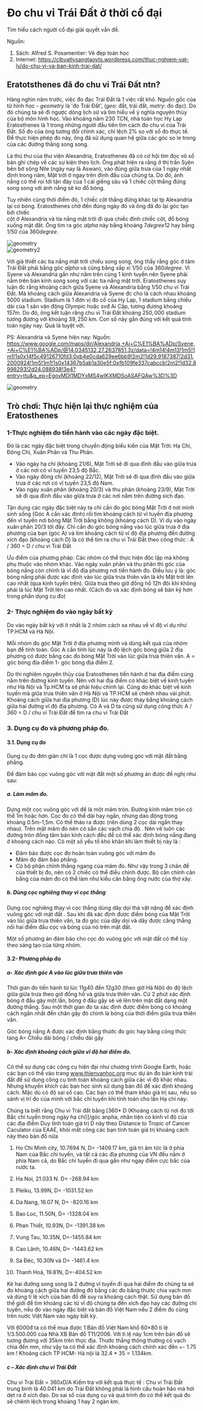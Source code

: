 # Đo chu vi Trái Đất ở thời cổ đại 

Tìm hiểu cách người cổ đại giải quyết 
vấn đề. 

Nguồn: 
1. Sách: Alfred S. Posamentier: Vẻ đẹp toán học
2. Internet:  https://clbvatlysangtaovts.wordpress.com/thuc-nghiem-vat-ly/do-chu-vi-va-ban-kinh-trai-dat/

## Eratotsthenes đã đo chu vi Trái Đất ntn?  

Hàng nghìn năm trước, việc đo đạc Trái Đất là 1 việc 
rất khó. Nguồn gốc của từ hình học - *geometry* là 
'đo Trái Đất', (*geo*: đất, trái đất, *metry*: đo đạc). 
Do đó chúng ta sẽ đi ngược dòng lịch sử và tìm hiểu về 
ý nghĩa nguyên thủy của bộ môn hình học. Vào khoảng 
năm 230 TCN, nhà toán học Hy Lạp Eratosthenes là 1 trong 
những người đầu tiên tìm cách đo chu vi của Trái Đất. 
Số đo của ông tương đối chính xác, chỉ lệch 2% so 
với số đo thực tế. Để thực hiện phép đo này, ông
đã sử dụng quan hệ giữa các góc so le trong của các 
đường thẳng song song. 

Là thủ thư của thư viện Alexandria, Eratosthenes 
đã có cơ hội tìm đọc vô số bản ghi chép về các sự 
kiện theo lịch. Ông phát hiện ra rằng ở thị trấn 
Syên bên bờ sông Nile (ngày nay là Aswan), vào đúng 
giữa trưa của 1 ngày nhất định trong năm, Mặt trời 
ở ngay trên đỉnh đầu của chúng ta. Do đó, ánh nắng 
có thể rọi tới tận đáy của 1 cái giếng sâu và 1 chiếc 
cột thẳng đứng song song với ánh nắng sẽ ko đổ bóng. 

Tuy nhiên cùng thời điểm đó, 1 chiếc cột thẳng đứng 
khác tại tp Alexandria lại có bóng. Eratosthenes chờ 
đến đúng ngày đó và ông đã đo lại góc tạo bởi chiếc  
cột ở Alexandria và tia nắng mặt trời đi qua 
chiếc đỉnh chiếc cột, đổ bóng xuống mặt đất. Ông tìm 
ra góc $alpha$ này bằng khoảng $7 degree 12$ hay bằng $1/50$
của $360 degree$. 



<div className='ful-x debug'>
    <Image src={Geometry}
        width={1000} height={800}
     alt='geometry'/> 
</div>
<div className='ful-x debug'>
    <Image src={Geometry2}
        width={1000} height={800}
     alt='geometry2'/> 
</div>

Với giả thiết các tia nắng mặt trời chiếu song song, ông thấy rằng góc 
ở tâm Trái Đất phải bằng góc $alpha$ và cũng bằng 
xấp xỉ $1/50$ của $360degree$. Vì Syene và Alexandria 
gần như nằm trên cùng 1 kinh tuyến nên Syene phải nằm 
trên bán kính song song với các tia nắng mặt trời. 
Eratosthenes suy luận đc rằng khoảng cách giữa Syene 
và Alexandria bằng $1/50$ chu vi Trái Đất. Mà khoảng 
cách giữa Alexandria và Syene đc cho là cách nhau 
khoảng 5000 stadium. Stadium là 1 đơn vị đo cổ của Hy Lạp,
1 stadium bằng chiều dài của 1 sân vận động Olympic 
hoặc svđ Ai Cập, tương đương khoảng 157m. Do đó, ông
kết luận rằng chu vi Trái Đất khoảng $250,000$ stadium 
tương đương với khoảng $39,250$ km. Con số này gần 
đúng với kết quả tính toán ngày nay. Quả là tuyệt vời. 


PS: Alexandria và Syene hiện nay: 
Nguồn: https://www.google.com/maps/dir/Alexandria,+Ai+C%E1%BA%ADp/Syene,+Ai+C%E1%BA%ADp/@14.0345132,27.2637851,3z/data=!4m14!4m13!1m5!1m1!1s0x14f5c49126710fd3:0xb4e0cda629ee6bb9!2m2!1d29.9187387!2d31.2000924!1m5!1m1!1s0x14367b5ab1a30e5f:0xfb109fe337cabccb!2m2!1d32.8998293!2d24.088938!3e4?entry=ttu&g_ep=EgoyMDI1MDYxMS4wIKXMDSoASAFQAw%3D%3D

<div className='ful-x '>
    <Image src={Map}
        width={1000} height={800}
     alt='geometry'/> 
</div>

## Trò chơi: Thực hiện lại thực nghiệm của Eratosthenes 

### 1-Thực nghiệm đo tiến hành vào các ngày đặc biệt.

Đó là các ngày đặc biệt trong chuyển động biểu kiến của Mặt Trời: Hạ Chí, Đông Chí, Xuân Phân và Thu Phân.
+ Vào ngày hạ chí (khoảng 21/6), Mặt Trời sẽ đi qua đỉnh đầu vào giữa trưa ở các nơi có vĩ tuyến 23,5 độ Bắc.
+ Vào ngày đông chí (khoảng 22/12), Mặt Trời sẽ đi qua đỉnh đầu vào giữa trưa ở các nơi có vĩ tuyến 23,5 độ Nam.
+ Vào ngày xuân phân (khoảng 20/3) và thu phân (khoảng 23/9), Mặt Trời sẽ đi qua đỉnh đầu vào giữa trưa ở các nơi nằm trên đường xích đạo.

Tận dụng các ngày đặc biệt này ta chỉ cần đo góc bóng Mặt Trời ở nơi mình sinh sống (Góc A cần xác định) rồi tìm khoảng cách từ vĩ tuyến địa phương đến vĩ tuyến nơi bóng Mặt Trời bằng không (khoảng cách D).
Ví dụ vào ngày xuân phân 20/3 tới đây. Chỉ cần đo góc bóng nắng vào lúc giữa trưa ở địa phương của bạn (góc A) và tìm khoảng cách từ vĩ độ địa phương đến đường xích đạo (khoảng cách D) là có thể tìm ra chu vi Trái Đất theo công thức :
A / 360 = D / chu vi Trái Đất

Ưu điểm của phương pháp: Các nhóm có thể thực hiện độc lập mà không phụ thuộc vào nhóm khác. Vào ngày xuân phân và thu phân thì góc của bóng nắng còn chính là vĩ độ địa phương nơi tiến hành đo.
Điều lưu ý là: góc bóng nắng phải được xác định vào lúc giữa trưa thiên văn là khi Mặt trời lên cao nhất (qua kinh tuyến trên). Giữa trưa theo giờ đồng hồ 12h đôi khi không phải là lúc Mặt Trời lên cao nhất.
(Cách đo và xác định bóng sẽ bàn kỹ hơn trong phần dụng cụ đo)

### 2- Thực nghiệm đo vào ngày bất kỳ

Do vào ngày bất kỳ với ít nhất là 2 nhóm cách xa nhau về vĩ độ ví dụ như TP.HCM và Hà Nội.

Mỗi nhóm đo góc Mặt Trời ở địa phương mình và dùng kết quả của nhóm bạn để tính toán.
Góc A cần tính lúc này là độ lệch góc bóng giữa 2 địa phương có được bằng các đo bóng Mặt Trời vào lúc giữa trưa thiên văn.
A = góc bóng địa điểm 1- góc bóng địa điểm 2.

Do thí nghiệm nguyên thủy của Eratosthenes tiến hành ở hai địa điểm cùng nằm trên đường kinh tuyến. Nên với hai địa điểm có khác biệt về kinh tuyến như Hà Nội và Tp.HCM ta sẽ phải hiệu chỉnh lại. Cũng do khác biệt về kinh tuyến mà giữa trưa thiên văn ở Hà Nội và TP.HCM sẽ chênh nhau vài phút.
Khoảng cách giữa hai địa phương (D) lúc này được thay bằng khoảng cách giữa hai đường vĩ độ địa phương.
Có A và D ta cũng sử dụng công thức A / 360 = D / chu vi Trái Đất để tìm ra chu vi Trái Đất

### 3. Dụng cụ đo và phương pháp đo.
#### 3.1.  Dụng cụ đo

Dụng cụ đo đơn giản chỉ là 1 cọc được dựng vuông góc với mặt đất bằng phẳng.

Để đảm bảo cọc vuông góc với mặt đất một số phương án được đề nghị như sau:

##### a. Làm mâm đo.

Dựng một cọc vuông góc với đế là một mâm tròn. Đường kính mâm tròn có thể 1m hoặc hơn. Cọc đo có thể dài hay ngắn, nhưng dao động trong khoảng 0.5m-1,5m. Có thể tháo ra được (nên dùng 2 cọc dài ngắn thay nhau). Trên mặt mâm đo nên có sẵn các vạch chia độ . Nên vẽ luôn các đường tròn đồng tâm bán kính cách đều để có thể xác định bóng nắng đang ở khoảng cách nào.
Có một số yếu tố khó khăn khi làm thiết bị này là :
+ Đảm bảo được cọc đo hoàn toàn vuông góc với mâm đo
+ Mâm đo đảm bảo phẳng.
+ Có bộ phận chỉnh thẳng ngang của mâm đo. Như vậy trong 3 chân đế của thiết bị đo, nên có 2 chiếc có thể điều chỉnh được. Bộ cân chỉnh cân bằng của mâm đo có thể làm như kiểu cân bằng ống nước của thợ xây.

##### b. Dùng cọc nghiêng thay vì cọc thẳng

Dựng cọc nghiêng thay vì cọc thẳng dùng dây dọi thả vật nặng để xác định vuông góc với mặt đất . Sau khi đã xác định được điểm bóng của Mặt Trời vào lúc giữa trưa thiên văn, ta đo góc của dây dọi và dây được căng thẳng nối hai điểm đầu cọc và bóng của nó trên mặt đất.

Một số phương án đảm bảo cho cọc đo vuông góc với mặt đất có thể tùy theo sáng tạo của từng nhóm.

#### 3.2- Phương pháp đo

##### a- Xác định góc A vào lúc giữa trưa thiên văn

Thời gian đo tiến hành từ lúc 11g40 đến 12g30 (theo giờ Hà Nội) do độ lệch giữa giữa trưa theo giờ đồng hồ và giữa trưa thiên văn.
Cứ 2 phút xác định bóng ở đầu gậy một lần, bóng ở đầu gậy sẽ vẽ lên trên mặt đất dạng một đường thẳng. Sau một thời gian đo ta xác định được điểm bóng có khoảng cách ngắn nhất đến chân gậy đó chính là bóng của thời điểm giữa trưa thiên văn.

Góc bóng nắng A được xác định bằng thước đo góc hay bằng công thức tang A= Chiều dài bóng / chiều dài gậy

##### b- Xác định khoảng cách giữa vĩ độ hai điểm đo.

Có thể sự dụng các công cụ hiện đại như chương trình Google Earth, hoặc các bạn có thể vào trang www.thienvanhoc.org mục dự án đo bán kính trái đất để sử dụng công cụ tính toán khoảng cách giữa các vĩ độ khác nhau.
Nhưng khuyến khích các bạn học sinh sử dụng bản đồ để xác định khoảng cách. Mặc dù có độ sai số cao.
Các bạn có thể tham khảo giá trị sau, nếu so sánh vị trí đo của mình với bắc chí tuyến khi tính toán cho lần Hạ chí này:

Chúng ta biết rằng Chu vi Trái đất bằng [360* D (Khoảng cách từ nơi đo tới Bắc chí tuyến trong ngày hạ chí)]/góc anpha, nhân tiện có kinh vĩ độ của các địa điểm Duy tính toán giá trị D này theo Distance to Tropic of Cancer Caculator của EAAE, khỏi mất công các bạn tính toán giá trị khoảng cách này theo bản đồ nữa

1. Ho Chi Minh city, 10.7694 N, D= -1409.17 km, giá trị âm tức là ở phía Nam của Bắc chí tuyến, và tất cả các địa phương của VN đều nằm ở phía Nam cả, do Bắc chí tuyến đi qua gần như ngay điểm cực bắc của nước ta.


2. Ha Noi, 21.033 N. D= -268.94 km
3. Pleiku, 13.99N, D= -1031.52 km
4. Da Nang, 16.07 N, D= -820.16 km
5. Bao Loc, 11.50N, D= -1328.04 km
6. Phan Thiết, 10.93N, D= -1391.38 km
7. Vung Tau, 10.35N, D=-1455.84 km
8. Cao Lãnh, 10.46N, D= -1443.62 km
9. Sa Đéc, 10.30N và D= -1461.4 km
10. Thanh Hoá, 19.81N, D=-404.52 km

Kẻ hai đường song song là 2 đường vĩ tuyến đi qua hai điểm đo chúng ta sẽ đo khoảng cách giữa hai đường đó bằng các đo bằng thước chia vạch mm và dùng tỉ lệ xích của bản đồ để suy ra khoảng cách thật. Sử dụng bản đồ thế giới để tìm khoảng các từ vĩ độ chúng ta đến xích đạo hay các đường chí tuyến, nếu đo vào ngày đặc biệt và bản đồ Việt Nam nếu 2 điểm đo cùng trên nước Việt Nam vào ngày bất kỳ.

Với 6000đ ta có thể mua được 1 Bản đồ Việt Nam khổ 60×80 tỉ lệ 1/3.500.000 của Nhà XB Bản đồ T11/2006. Với tỉ lệ này 1cm trên bản đồ sẽ tương đương với 35km trên thực địa. Thước thẳng thông thường có vạch chia đến mm, như vậy ta có thể xác định khoảng cách chính xác đến +- 1.75 km ! Khoảng cách TP HCM- Hà nội là 32.4 * 35 = 1.134km.

##### c – Xác định chu vi Trái Đất
Chu vi Trái Đất = 360xD/A
Kiểm tra với kết quà thực tế : Chu vi Trái Đất trung bình là 40.041 km do Trái Đất không phải là hình cầu hoàn hảo mà hơi dẹt ra ở xích đạo.
Do sai số của dụng cụ và quá trình đo có thể kết quả đo sẽ chênh lệch trong khoảng 1 hay 2 ngàn km.





